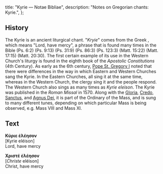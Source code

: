   title: "Kyrie — Notae Bibliae",
  description: "Notes on Gregorian chants: Kyrie.",
};

<Initial text="Kyrie" />

## History

The Kyrie is an ancient liturgical chant. "*Kryie*" comes from the Greek *<Definition lang="greek" anchor="kyrie" text="Kyrie eleison" />*, which means "Lord, have mercy", a phrase that is found many times in the Bible (Ps. 6:2) (Ps. 9:13) (Ps. 31:9) (Ps. 86:3) (Ps. 123:3) (Matt. 15:22) (Matt. 17:15) (Matt. 20:30). The first certain example of its use in the Western Church's liturgy is found in the eighth book of the *Apostolic Constitutions* (4th Century). As early as the 6th century, [Pope St. Gregory I](/people/saints/latin-fathers/gregory-the-great) noted that there were differences in the way in which Eastern and Western Churches sang the Kyrie. In the Eastern Churches, all sing it at the same time, whereas in the Western Church, the clergy sing it and the people respond. The Western Church also sings *<Definition lang="greek" anchor="christe" text="Christe eleison" />* as many times as *Kyrie eleison*. The Kyrie was published in the *Roman Missal* in 1570. Along with the [Gloria](/liturgy/music/chants/gloria), [Credo](/liturgy/music/chants/credo), [Sanctus](/liturgy/music/chants/sanctus), and [Agnus Dei](/liturgy/music/chants/agnus-dei), it is part of the Ordinary of the Mass, and is sung to many different tunes, depending on which particular Mass is being observed, e.g. Mass VIII and Mass XI.

## Text

**Κύριε ἐλέησον**<br/>
[Kyrie eléison]<br/>
Lord, have mercy

**Χριστέ ἐλέησον**<br/>
[*Christe* eléison]<br/>
Christ, have mercy
